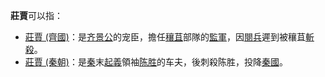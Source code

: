 '''莊賈'''可以指：
*[[莊賈_(齊國)|莊賈 (齊國)]]：是[[齐景公|齐景公]]的宠臣，擔任[[穰苴|穰苴]]部隊的[[監軍|監軍]]，因[[閱兵|閱兵]]遲到被穰苴[[斬殺|斬殺]]。
*[[莊賈_(秦朝)|莊賈 (秦朝)]]：是[[秦朝|秦]]末[[起義|起義]]領袖[[陈胜|陈胜]]的车夫，後刺殺陈胜，投降[[秦國|秦國]]。

{{disambig|cat=二字庄姓人名消歧义}}